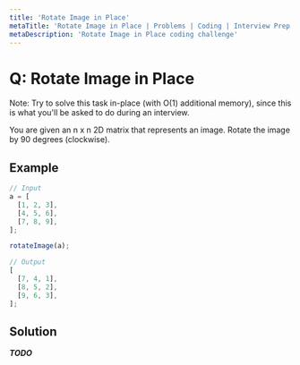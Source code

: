 ```yaml
---
title: 'Rotate Image in Place'
metaTitle: 'Rotate Image in Place | Problems | Coding | Interview Prep | Tiffany Lea'
metaDescription: 'Rotate Image in Place coding challenge'
---
```


# Q: Rotate Image in Place

Note: Try to solve this task in-place (with O(1) additional memory), since this is what you'll be asked to do during an interview.

You are given an n x n 2D matrix that represents an image. Rotate the image by 90 degrees (clockwise).

## Example

```javascript
// Input
a = [
  [1, 2, 3],
  [4, 5, 6],
  [7, 8, 9],
];

rotateImage(a);

// Output
[
  [7, 4, 1],
  [8, 5, 2],
  [9, 6, 3],
];
```

## Solution

**_TODO_**
